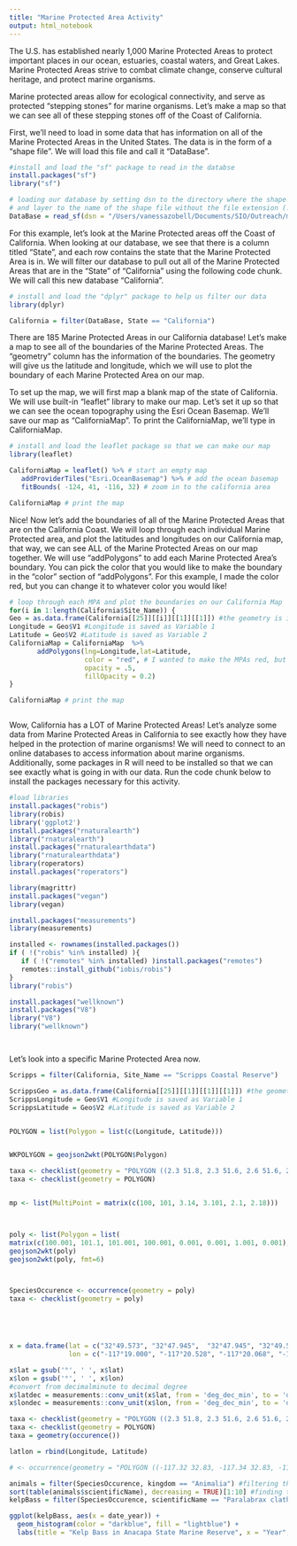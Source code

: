 ```yaml
---
title: "Marine Protected Area Activity"
output: html_notebook
---
```


The U.S. has established nearly 1,000 Marine Protected Areas to protect important places in our ocean, estuaries, coastal waters, and Great Lakes. Marine Protected Areas strive to combat climate change, conserve cultural heritage, and protect marine organisms. 

Marine protected areas allow for ecological connectivity, and serve as protected "stepping stones" for marine organisms. Let's make a map so that we can see all of these stepping stones off of the Coast of California.

First, we'll need to load in some data that has information on all of the Marine Protected Areas in the United States. The data is in the form of a "shape file". We will load this file and call it "DataBase". 

```r
#install and load the "sf" package to read in the databse
install.packages("sf")
library("sf")

# loading our database by setting dsn to the directory where the shape file lives
# and layer to the name of the shape file without the file extension (.shp)
DataBase = read_sf(dsn = "/Users/vanessazobell/Documents/SIO/Outreach/mpa_inventory_2014_public_shp", layer = "mpa_inventory_2014_public_shp")

```

For this example, let's look at the Marine Protected areas off the Coast of California. When looking at our database, we see that there is a column titled "State", and each row contains the state that the Marine Protected Area is in. We will filter our database to pull out all of the Marine Protected Areas that are in the "State" of "California" using the following code chunk. We will call this new database "California". 

```r
# install and load the "dplyr" package to help us filter our data
library(dplyr)

California = filter(DataBase, State == "California")

```

There are 185 Marine Protected Areas in our California database! Let's make a map to see all of the boundaries of the Marine Protected Areas. The "geometry" column has the information of the boundaries. The geometry will give us the latitude and longitude, which we will use to plot the boundary of each Marine Protected Area on our map. 

To set up the map, we will first map a blank map of the state of California. We will use built-in "leaflet" library to make our map. Let's set it up so that we can see the ocean topography using the Esri Ocean Basemap. We'll save our map as "CaliforniaMap". To print the CaliforniaMap, we'll type in CaliforniaMap. 


```r
# install and load the leaflet package so that we can make our map
library(leaflet)

CaliforniaMap = leaflet() %>% # start an empty map
   addProviderTiles("Esri.OceanBasemap") %>% # add the ocean basemap 
   fitBounds( -124, 41, -116, 32) # zoom in to the california area

CaliforniaMap # print the map

```
Nice! Now let's add the boundaries of all of the Marine Protected Areas that are on the California Coast. We will loop through each individual Marine Protected area, and plot the latitudes and longitudes on our California map, that way, we can see ALL of the Marine Protected Areas on our map together. We will use "addPolygons" to add each Marine Protected Area's boundary. You can pick the color that you would like to make the boundary in the "color" section of "addPolygons". For this example, I made the color red, but you can change it to whatever color you would like!

```r

# loop through each MPA and plot the boundaries on our California Map
for(i in 1:length(California$Site_Name)) {
Geo = as.data.frame(California[[25]][[i]][[1]][[1]]) #the geometry is in the 25th column
Longitude = Geo$V1 #Longitude is saved as Variable 1
Latitude = Geo$V2 #Latitude is saved as Variable 2
CaliforniaMap = CaliforniaMap  %>% 
       addPolygons(lng=Longitude,lat=Latitude, 
                   color = "red", # I wanted to make the MPAs red, but you can put any colors you want!
                   opacity = .5, 
                   fillOpacity = 0.2)
}

CaliforniaMap # print the map
```
```

```
Wow, California has a LOT of Marine Protected Areas! Let's analyze some data from Marine Protected Areas in California to see exactly how they have helped in the protection of marine organisms! We will need to connect to an online databases to access information about marine organisms. Additionally, some packages in R will need to be installed so that we can see exactly what is going in with our data. Run the code chunk below to install the packages necessary for this activity. 

```r
#load libraries
install.packages("robis")
library(robis)
library('ggplot2')
install.packages("rnaturalearth")
library("rnaturalearth")
install.packages("rnaturalearthdata")
library("rnaturalearthdata")
library(roperators)
install.packages("roperators")

library(magrittr) 
install.packages("vegan")
library(vegan)

install.packages("measurements")
library(measurements)

installed <- rownames(installed.packages())
if ( !("robis" %in% installed) ){
   if ( !("remotes" %in% installed) )install.packages("remotes")
   remotes::install_github("iobis/robis")
}
library("robis")

install.packages("wellknown")
install.packages("V8")
library("V8")
library("wellknown")

```
```


```
Let's look into a specific Marine Protected Area now. 


```r

Scripps = filter(California, Site_Name == "Scripps Coastal Reserve")

ScrippsGeo = as.data.frame(California[[25]][[1]][[1]][[1]]) #the geometry is in the 25th column
ScrippsLongitude = Geo$V1 #Longitude is saved as Variable 1
ScrippsLatitude = Geo$V2 #Latitude is saved as Variable 2


POLYGON = list(Polygon = list(c(Longitude, Latitude)))


WKPOLYGON = geojson2wkt(POLYGON$Polygon)

taxa <- checklist(geometry = "POLYGON ((2.3 51.8, 2.3 51.6, 2.6 51.6, 2.6 51.8, 2.3 51.8))")
taxa <- checklist(geometry = POLYGON)


mp <- list(MultiPoint = matrix(c(100, 101, 3.14, 3.101, 2.1, 2.18)))



poly <- list(Polygon = list(
matrix(c(100.001, 101.1, 101.001, 100.001, 0.001, 0.001, 1.001, 0.001), ncol = 2)))
geojson2wkt(poly)
geojson2wkt(poly, fmt=6)



SpeciesOccurence <- occurrence(geometry = poly)
taxa <- checklist(geometry = poly)





x = data.frame(lat = c("32°49.573", "32°47.945",  "32°47.945", "32°49.573", "32°49.573"),
               lon = c("-117°19.000", "-117°20.528", "-117°20.068", "-117°19.000", "-117°19.000"))

x$lat = gsub('°', ' ', x$lat)
x$lon = gsub('°', ' ', x$lon)
#convert from decimalminute to decimal degree
x$latdec = measurements::conv_unit(x$lat, from = 'deg_dec_min', to = 'dec_deg')
x$londec = measurements::conv_unit(x$lon, from = 'deg_dec_min', to = 'dec_deg')
```

```r




taxa <- checklist(geometry = "POLYGON ((2.3 51.8, 2.3 51.6, 2.6 51.6, 2.6 51.8, 2.3 51.8))")
taxa <- checklist(geometry = POLYGON)
taxa = geometry(occurence())

latlon = rbind(Longitude, Latitude)

# <- occurrence(geometry = "POLYGON ((-117.32 32.83, -117.34 32.83, -117.33 32.80, -117.32 32.80, -117.32 32.83)) ")

animals = filter(SpeciesOccurence, kingdom == "Animalia") #filtering the dataframe to pull out the animals
sort(table(animals$scientificName), decreasing = TRUE)[1:10] #finding the 10 animals that occur most often in the dataframe
kelpBass = filter(SpeciesOccurence, scientificName == "Paralabrax clathratus") #since kelpbass is the most commonly occuring animal, pull out info on the kelp bass

ggplot(kelpBass, aes(x = date_year)) + 
  geom_histogram(color = "darkblue", fill = "lightblue") + 
  labs(title = "Kelp Bass in Anacapa State Marine Reserve", x = "Year", y = "# of Kelp Bass") # make a histogram showing the kelp bass count from 2006 through 2020


```


